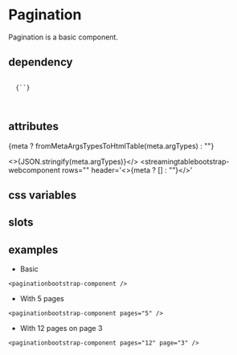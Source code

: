 <!-- Pagination.mdx -->


# Pagination

Pagination is a basic component.

## dependency

<pre><code>
  {`<script
    id="paginationbootstrapcomponentjs"
    src="https://cdn.jsdelivr.net/npm/@htmlbricks/paginationbootstrap-component@${pkg.version}/release/paginationbootstrap.js"
  ></script>`}

</code></pre>

## attributes

{meta ? fromMetaArgsTypesToHtmlTable(meta.argTypes) : ""}

<>{JSON.stringify(meta.argTypes)}</>
<streamingtablebootstrap-webcomponent
  rows=""
  header='<>{meta ? [] : ""}</>'
></streamingtablebootstrap-webcomponent>

## css variables

## slots

## examples

- Basic

```
<paginationbootstrap-component />
```

<paginationbootstrap-component />

- With 5 pages

```
<paginationbootstrap-component pages="5" />
```

<paginationbootstrap-component pages="5" />

- With 12 pages on page 3

```
<paginationbootstrap-component pages="12" page="3" />
```

<paginationbootstrap-component pages="12" page="3" />
